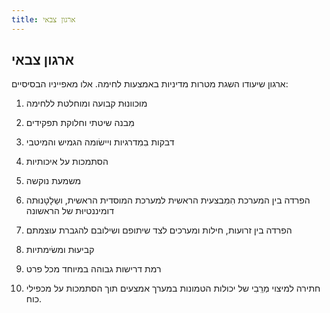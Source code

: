 ```yaml
---
title: ארגון צבאי
---
```


## ארגון צבאי

ארגון שיעודו השגת מטרות מדיניות באמצעות לחימה. אלו מאפייניו הבסיסיים:

1) מוּכוונוּת קבועה ומוחלטת ללחימה 

2) מִבנה שיטתי וחלוקת תפקידים 

3) דבקות בִמִדרגיות ויישׂומה הגמיש והמיטבי 

4) הסתמכות על איכותיות 

5) משמעת נוקשה 

6) הפרדה בין המערכת הִמִבצעית הראשית למערכת המוסדית הראשית, ושַלָטָנוּתה      
 דומיננטיוּת של הראשונה

7) הפרדה בין זרועות, חילות ומערכים לצד שיתופם ושילובם להגברת עוצמתם

8) קביעוּת ומשׂימתיות 

9) רמת דרישות גבוהה במיוחד מכל פרט 

10) חתירה למיצוי מְרִַבִי של יכולות הטמונות במערך אמצעים תוך הסתמכות על מכפילי כוח. 



